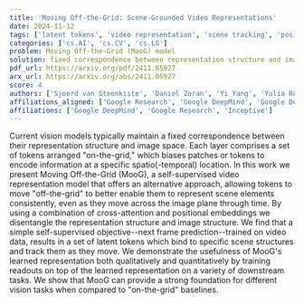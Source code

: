 ```yaml
---
title: 'Moving Off-the-Grid: Scene-Grounded Video Representations'
date: 2024-11-12
tags: ['latent tokens', 'video representation', 'scene tracking', 'positional embeddings', 'self-supervised learning', 'cross-attention', 'downstream tasks']
categories: ['cs.AI', 'cs.CV', 'cs.LG']
problem: Moving Off-the-Grid (MooG) model
solution: fixed correspondence between representation structure and image space
pdf_url: https://arxiv.org/pdf/2411.05927
arx_url: https://arxiv.org/abs/2411.05927
score: 4
authors: ['Sjoerd van Steenkiste', 'Daniel Zoran', 'Yi Yang', 'Yulia Rubanova', 'Rishabh Kabra', 'Carl Doersch', 'Dilara Gokay', 'Joseph Heyward', 'Etienne Pot', 'Klaus Greff', 'Drew A. Hudson', 'Thomas Albert Keck', 'Joao Carreira', 'Alexey Dosovitskiy', 'Mehdi S. M. Sajjadi', 'Thomas Kipf']
affiliations_aligned: ['Google Research', 'Google DeepMind', 'Google DeepMind', 'Google DeepMind', 'Google DeepMind', 'Google DeepMind', 'Google DeepMind', 'Google DeepMind', 'Google DeepMind', 'Google DeepMind', 'Google DeepMind', 'Google DeepMind', 'Google DeepMind', 'Inceptive', 'Google DeepMind', 'Google DeepMind']
affiliations: ['Google DeepMind', 'Google Research', 'Inceptive']
---
```



Current vision models typically maintain a fixed correspondence between their representation structure and image space. Each layer comprises a set of tokens arranged "on-the-grid," which biases patches or tokens to encode information at a specific spatio(-temporal) location. In this work we present Moving Off-the-Grid (MooG), a self-supervised video representation model that offers an alternative approach, allowing tokens to move "off-the-grid" to better enable them to represent scene elements consistently, even as they move across the image plane through time. By using a combination of cross-attention and positional embeddings we disentangle the representation structure and image structure. We find that a simple self-supervised objective--next frame prediction--trained on video data, results in a set of latent tokens which bind to specific scene structures and track them as they move. We demonstrate the usefulness of MooG's learned representation both qualitatively and quantitatively by training readouts on top of the learned representation on a variety of downstream tasks. We show that MooG can provide a strong foundation for different vision tasks when compared to "on-the-grid" baselines.